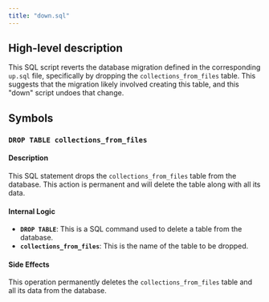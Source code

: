 ```yaml
---
title: "down.sql"
---
```


## High-level description
This SQL script reverts the database migration defined in the corresponding `up.sql` file, specifically by dropping the `collections_from_files` table. This suggests that the migration likely involved creating this table, and this "down" script undoes that change.

## Symbols

### `DROP TABLE collections_from_files`
#### Description
This SQL statement drops the `collections_from_files` table from the database. This action is permanent and will delete the table along with all its data.

#### Internal Logic
* **`DROP TABLE`**: This is a SQL command used to delete a table from the database.
* **`collections_from_files`**: This is the name of the table to be dropped.

#### Side Effects
This operation permanently deletes the `collections_from_files` table and all its data from the database. 
